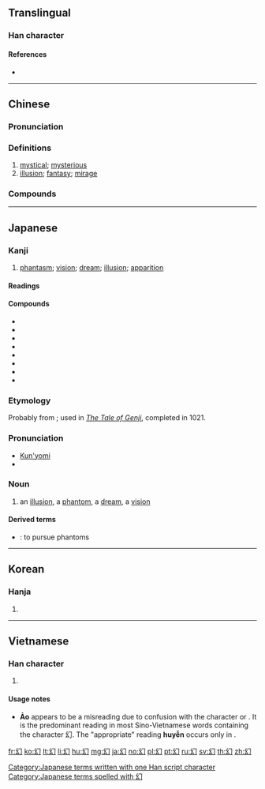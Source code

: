 {{character info/new}}
{{also|幼}}
==Translingual==

===Han character===
{{Han char|rn=52|rad=幺|as=01|sn=4|four=27720|canj=VIS,XVIS|ids=⿰幺𠃌}}

====References====
* {{Han ref|kx=0341.130|dkj=09190|dj=0650.070|hdz=21093.030|uh=5E7B|ud=24187|bh=A4DB|bd=42203}}

----

==Chinese==
{{zh-forms}}

===Pronunciation===
{{zh-pron
|m=huàn
|c=waan6
|md=huâng
|mn=qz,xm:hoān/tw,zz:hoàn
|w=2ue
|mc=y
|oc=y
|cat=a,n
}}

===Definitions===
{{zh-hanzi}}

# [[mystical]]; [[mysterious]]
# [[illusion]]; [[fantasy]]; [[mirage]]

===Compounds===
{{zh-der|幻燈|幻燈機|幻化|幻景|幻境|幻覺|幻夢|幻滅|幻術|幻想|幻象|幻影|幻法|夢幻劇|幻想派|幻人|幻泡|夢幻泡影|幻視|幻相|幻燈片|幻民|幻想曲|幻想力|幻夢成空|幻塵|幻光|幻世|奇幻|如夢似幻|奇幻迷離|太虛幻境|幻日|如幻似真|夢幻|科幻|空幻|科幻電影|泡幻|科幻小說|變幻|虛幻|變幻無常|變幻莫測|風雲變幻|魔幻|迷幻藥|變幻不測|譸張為幻}}

----

==Japanese==

===Kanji===
{{ja-kanji|grade=c|rs=幺01}}

# [[phantasm]]; [[vision]]; [[dream]]; [[illusion]]; [[apparition]]

====Readings====
{{ja-readings
|goon=[[げん]] (gen)
|kanon=[[かん]] (kan) {{non-joyo-reading}}
|kun=[[まぼろし]] (maboroshi)
}}

====Compounds====
* {{ja-r|魔幻|まげん}}
* {{ja-r|幻影|げんえい}}
* {{ja-r|幻灯|げんとう}}
* {{ja-r|幻覚|げんかく}}
* {{ja-r|幻術|げんじゅつ}}
* {{ja-r|幻滅|げんめつ}}
* {{ja-r|幻想|げんそう}}
* {{ja-r|夢幻|むげん}}

===Etymology===
Probably from {{etyl|ojp|ja|sort=まぼろし}}; used in ''[[w:The Tale of Genji|The Tale of Genji]]'', completed in 1021.

===Pronunciation===
* [[訓読み|Kun'yomi]]
* {{IPA|lang=ja|[ma̠bo̞ɽo̞ɕi]}}

===Noun===
{{ja-noun|まぼろし}}

# an [[illusion]], a [[phantom]], a [[dream]], a [[vision]]

====Derived terms====
* {{ja-r|幻を追う|まぼろし を お.う}}: to pursue phantoms

[[Category:Japanese terms written with one Han script character]]
[[Category:Japanese terms spelled with 幻]]

----

==Korean==

===Hanja===
{{ko-hanja|hangeul=[[환]]|rv=hwan|mr=hwan}}

# {{defn|lang=ko|sort=幺01}}

----

==Vietnamese==

===Han character===
{{vi-hantu|[[huyễn]], [[hoẻn]], [[ảo]]|rs=幺01}}

# {{defn|lang=vi|sort=幺01}}

====Usage notes====
* '''Ảo''' appears to be a misreading due to confusion with the character {{m|zh|抝}} or {{m|zh|拗|tr=ảo}}. It is the predominant reading in most Sino-Vietnamese words containing the character 幻. The "appropriate" reading '''huyễn''' occurs only in {{m|vi|huyễn hoặc}}.

[[fr:幻]]
[[ko:幻]]
[[lt:幻]]
[[li:幻]]
[[hu:幻]]
[[mg:幻]]
[[ja:幻]]
[[no:幻]]
[[pl:幻]]
[[pt:幻]]
[[ru:幻]]
[[sv:幻]]
[[th:幻]]
[[zh:幻]]